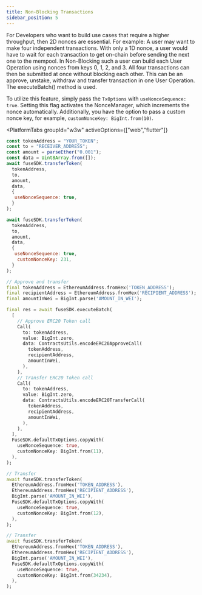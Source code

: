 ```yaml
---
title: Non-Blocking Transactions
sidebar_position: 5
---
```



For Developers who want to build use cases that require a higher throughput, then 2D nonces are essential. For example: A user may want to make four independent transactions. With only a 1D nonce, a user would have to wait for each transaction to get on-chain before sending the next one to the mempool. In Non-Blocking such a user can build each User Operation using nonces from keys 0, 1, 2, and 3. All four transactions can then be submitted at once without blocking each other. This can be an approve, unstake, withdraw and transfer transaction in one User Operation. The executeBatch() method is used.

To utilize this feature, simply pass the `TxOptions` with `useNonceSequence: true`. Setting this flag activates the NonceManager, which increments the nonce automatically. Additionally, you have the option to pass a custom nonce key, for example, `customNonceKey: BigInt.from(10)`.

<PlatformTabs
	groupId="w3w"
	activeOptions={["web","flutter"]}
>
<PlatformTabItem value="web">

```javascript
const tokenAddress = "YOUR_TOKEN";
const to = "RECEIVER_ADDRESS";
const amount = parseEther("0.001");
const data = Uint8Array.from([]);
await fuseSDK.transferToken(
  tokenAddress,
  to,
  amount,
  data,
  {
   useNonceSequence: true,
  }
);

await fuseSDK.transferToken(
  tokenAddress,
  to,
  amount,
  data,
  {
   useNonceSequence: true,
    customNonceKey: 231,
  }
);
```

</PlatformTabItem>

<PlatformTabItem value="flutter">

```dart
// Approve and transfer
final tokenAddress = EthereumAddress.fromHex('TOKEN_ADDRESS');
final recipientAddress = EthereumAddress.fromHex('RECIPIENT_ADDRESS');
final amountInWei = BigInt.parse('AMOUNT_IN_WEI');

final res = await fuseSDK.executeBatch(
  [
    // Approve ERC20 Token call
    Call(
      to: tokenAddress,
      value: BigInt.zero,
      data: ContractsUtils.encodeERC20ApproveCall(
        tokenAddress,
        recipientAddress,
        amountInWei,
      ),
    ),
    // Transfer ERC20 Token call
    Call(
      to: tokenAddress,
      value: BigInt.zero,
      data: ContractsUtils.encodeERC20TransferCall(
        tokenAddress,
        recipientAddress,
        amountInWei,
      ),
    ),
  ],
  FuseSDK.defaultTxOptions.copyWith(
    useNonceSequence: true,
    customNonceKey: BigInt.from(11),
  ),
);

// Transfer
await fuseSDK.transferToken(
  EthereumAddress.fromHex('TOKEN_ADDRESS'),
  EthereumAddress.fromHex('RECIPIENT_ADDRESS'),
  BigInt.parse('AMOUNT_IN_WEI'),
  FuseSDK.defaultTxOptions.copyWith(
    useNonceSequence: true,
    customNonceKey: BigInt.from(12),
  ),
);

// Transfer
await fuseSDK.transferToken(
  EthereumAddress.fromHex('TOKEN_ADDRESS'),
  EthereumAddress.fromHex('RECIPIENT_ADDRESS'),
  BigInt.parse('AMOUNT_IN_WEI'),
  FuseSDK.defaultTxOptions.copyWith(
    useNonceSequence: true,
    customNonceKey: BigInt.from(34234),
  ),
);
```

</PlatformTabItem>
</PlatformTabs>
